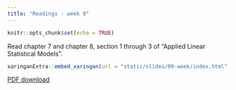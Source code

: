 ```yaml
---
title: "Readings - week 9"
---
```


```r
knitr::opts_chunk$set(echo = TRUE)
```

Read chapter 7 and chapter 8, section 1 through 3 of "Applied Linear Statistical Models".

```r
xaringanExtra::embed_xaringan(url = "static/slides/09-week/index.html", ratio = "16:9")
```

[PDF download](static/slides/09-week/09-week.pdf)
